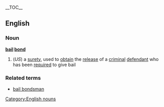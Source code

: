 {{wikipedia}}__TOC__
==English==
===Noun===
[[Category:English nouns]]
'''[[bail]] [[bond]]'''
#(''US'') a [[surety]], used to [[obtain]] the [[release]] of a [[criminal]] [[defendant]] who has been [[required]] to give bail
===Related terms===
*[[bail bondsman]]
